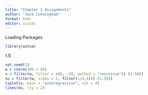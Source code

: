 ```yaml
---
title: "Chapter 1 Assignments"
author: "Jack Cunningham"
format: html
editor: visual
---
```


Loading Packages

```r
library(astsa)
```

1.1)

```r
set.seed(2)
w = rnorm(100 + 50)
x = filter(w, filter = c(0,-.9), method = "recursive")[-(1:50)]
nu = filter(w, sides = 2, filter(1/4,4))[-(1:50)]
tsplot(x, main = "autoregression", col = 4)
lines(nu, lty = 2)
```
